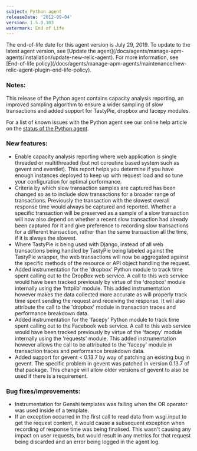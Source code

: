 ```yaml
---
subject: Python agent
releaseDate: '2012-09-04'
version: 1.5.0.103
watermark: End of Life
---
```


<Callout variant="important">
  The end-of-life date for this agent version is July 29, 2019. To update to the latest agent version, see [Update the agent](/docs/agents/manage-apm-agents/installation/update-new-relic-agent). For more information, see [End-of-life policy](/docs/agents/manage-apm-agents/maintenance/new-relic-agent-plugin-end-life-policy).
</Callout>

### Notes:

This release of the Python agent contains capacity analysis reporting, an improved sampling algorithm to ensure a wider sampling of slow transactions and added support for TastyPie, dropbox and facepy modules.

For a list of known issues with the Python agent see our online help article on the [status of the Python agent](https://newrelic.com/docs/python/status-of-python-agent).

### New features:

* Enable capacity analysis reporting where web application is single threaded or multithreaded (but not coroutine based system such as gevent and eventlet). This report helps you determine if you have enough instances deployed to keep up with request load and so tune your configuration for optimal performance.
* Criteria by which slow transaction samples are captured has been changed so as to include slow transactions for a broader range of transactions. Previously the transaction with the slowest overall response time would always be captured and reported. Whether a specific transaction will be preserved as a sample of a slow transaction will now also depend on whether a recent slow transaction had already been captured for it and give preference to recording slow transactions for a different transaction, rather than the same transaction all the time, if it is always the slowest.
* Where TastyPie is being used with Django, instead of all web transactions being handled by TastyPie being labeled against the TastyPie wrapper, the web transactions will now be aggregated against the specific methods of the resource or API object handling the request.
* Added instrumentation for the 'dropbox' Python module to track time spent calling out to the DropBox web service. A call to this web service would have been tracked previously by virtue of the 'dropbox' module internally using the 'httplib' module. This added instrumentation however makes the data collected more accurate as will properly track time spent sending the request and receiving the response. It will also attribute the call to the 'dropbox' module in transaction traces and performance breakdown data.
* Added instrumentation for the 'facepy' Python module to track time spent calling out to the Facebook web service. A call to this web service would have been tracked previously by virtue of the 'facepy' module internally using the 'requests' module. This added instrumentation however allows the call to be attributed to the 'facepy' module in transaction traces and performance breakdown data.
* Added support for gevent &lt; 0.13.7 by way of patching an existing bug in gevent. The specific problem in gevent was patched in version 0.13.7 of that package. This change will allow older versions of gevent to also be used if there is a requirement.

### Bug fixes/Improvements:

* Instrumentation for Genshi templates was failing when the OR operator was used inside of a template.
* If an exception occurred in the first call to read data from wsgi.input to get the request content, it would cause a subsequent exception when recording of response time was being finalised. This wasn't causing any impact on user requests, but would result in any metrics for that request being discarded and an error being logged in the agent log.
